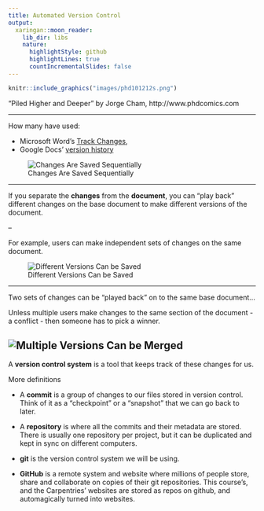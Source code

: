 ```yaml
---
title: Automated Version Control
output:
  xaringan::moon_reader:
    lib_dir: libs
    nature:
      highlightStyle: github
      highlightLines: true
      countIncrementalSlides: false
---
```


```r
knitr::include_graphics("images/phd101212s.png")
```

"Piled Higher and Deeper" by Jorge Cham, http://www.phdcomics.com

---

How many have used:

* Microsoft Word's [Track Changes](https://support.office.com/en-us/article/Track-changes-in-Word-197ba630-0f5f-4a8e-9a77-3712475e806a), 
* Google Docs' [version history](https://support.google.com/docs/answer/190843?hl=en)

![Changes Are Saved Sequentially](images/play-changes.svg)

---

If you separate the **changes** from the **document**, you
can "play back" different changes on the base document to make different versions of the document. 

--

For example, users can make independent
sets of changes on the same document. 

![Different Versions Can be Saved](images/versions.svg)

---

Two sets of changes can be "played back" on to the same base document...

Unless multiple users make changes to the same section of the document - a conflict - then someone has to pick a winner.

![Multiple Versions Can be Merged](images/merge.svg)
---

A **version control system** is a tool that keeps track of these changes for us.

More definitions

* A **commit** is a group of changes to our files stored in version control. Think of it as a "checkpoint" or a "snapshot" that we can go back to later.
* A **repository** is where all the commits and their metadata are stored. There is usually one repository per project, but it can be duplicated and kept in sync on different computers.

* **git** is the version control system we will be using. 

* **GitHub** is a remote system and website where millions of people store, share and collaborate on copies of their git repositories. This course's, and the Carpentries' websites are stored as repos on github, and automagically turned into websites.
